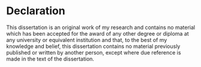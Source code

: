 # Declaration {-}

This dissertation is an original work of my research and contains no material which has been accepted for the award of any other degree or diploma at any university or equivalent institution and that, to the best of my knowledge and belief, this dissertation contains no material previously published or written by another person, except where due reference is made in the text of the dissertation.
